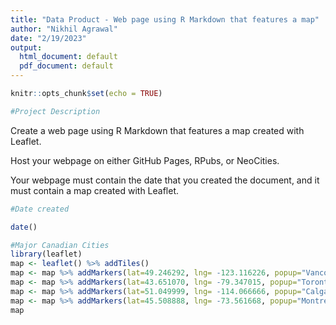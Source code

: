```yaml
---
title: "Data Product - Web page using R Markdown that features a map"
author: "Nikhil Agrawal"
date: "2/19/2023"
output:
  html_document: default
  pdf_document: default
---
```


```r
knitr::opts_chunk$set(echo = TRUE)

```

```r
#Project Description
```
Create a web page using R Markdown that features a map created with Leaflet. 

Host your webpage on either GitHub Pages, RPubs, or NeoCities.

Your webpage must contain the date that you created the document, and it must contain a map created with Leaflet.

```r
#Date created

date()
```


```r
#Major Canadian Cities
library(leaflet)
map <- leaflet() %>% addTiles() 
map <- map %>% addMarkers(lat=49.246292, lng= -123.116226, popup="Vancouver")
map <- map %>% addMarkers(lat=43.651070, lng= -79.347015, popup="Toronto")
map <- map %>% addMarkers(lat=51.049999, lng= -114.066666, popup="Calgary")
map <- map %>% addMarkers(lat=45.508888, lng= -73.561668, popup="Montreal")
map
```
